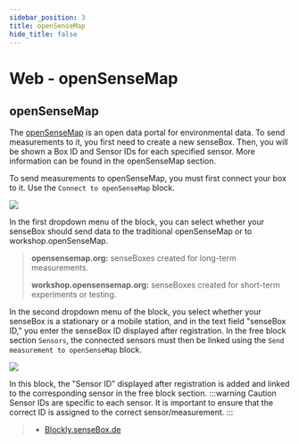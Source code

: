 ```yaml
---
sidebar_position: 3
title: openSenseMap
hide_title: false
---
```


# Web - openSenseMap

## openSenseMap

The [openSenseMap](https://www.opensensemap.org) is an open data portal for environmental data. To send measurements to it, you first need to create a new senseBox. Then, you will be shown a Box ID and Sensor IDs for each specified sensor. More information can be found in the openSenseMap section.

To send measurements to openSenseMap, you must first connect your box to it. Use the `Connect to openSenseMap` block.

![](/img/blockly-bilder/web-opensensemap/blockly-Web-oSeM-1.svg)

In the first dropdown menu of the block, you can select whether your senseBox should send data to the traditional openSenseMap or to workshop.openSenseMap.

> **opensensemap.org:** senseBoxes created for long-term measurements.
>
> **workshop.opensensemap.org:** senseBoxes created for short-term experiments or testing.

In the second dropdown menu of the block, you select whether your senseBox is a stationary or a mobile station, and in the text field "senseBox ID," you enter the senseBox ID displayed after registration.
In the free block section `Sensors`, the connected sensors must then be linked using the `Send measurement to openSenseMap` block.

![](/img/blockly-bilder/web-opensensemap/blockly-Web-oSeM-2.svg)

In this block, the "Sensor ID" displayed after registration is added and linked to the corresponding sensor in the free block section.
:::warning Caution
Sensor IDs are specific to each sensor. It is important to ensure that the correct ID is assigned to the correct sensor/measurement.
:::

> - [Blockly.senseBox.de](https://blockly.sensebox.de/)

